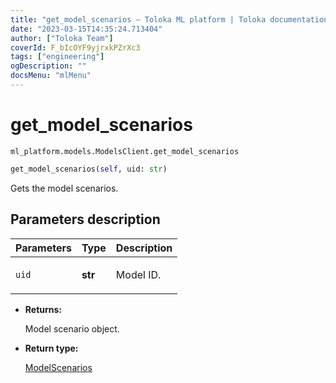 ```yaml
---
title: "get_model_scenarios — Toloka ML platform | Toloka documentation"
date: "2023-03-15T14:35:24.713404"
author: ["Toloka Team"]
coverId: F_bIcOYF9yjrxkPZrXc3
tags: ["engineering"]
ogDescription: ""
docsMenu: "mlMenu"
---
```


# get_model_scenarios

`ml_platform.models.ModelsClient.get_model_scenarios`

```python
get_model_scenarios(self, uid: str)
```

Gets the model scenarios.

## Parameters description

| Parameters | Type | Description |
| :----------| :----| :-----------|
`uid`|**str**|<p>Model ID.</p>

* **Returns:**

  Model scenario object.

* **Return type:**

  [ModelScenarios](/docs/toloka-ml/reference/ml_platform.models.ModelScenarios)